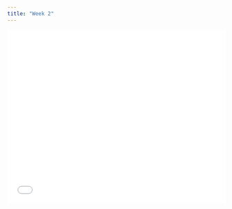 ```yaml
---
title: "Week 2"
---
```


```{=html}
<iframe src="Operational_Land_Imager.html" width="100%" height="400px" style="border:none;"></iframe>
```
